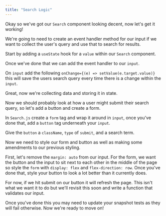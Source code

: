 ```yaml
---
title: "Search Logic"
---
```


Okay so we've got our `Search` component looking decent, now let's get it working!

We're going to need to create an event handler method for our input if we want to collect the user's query and use that to search for results.

Start by adding a `useState` hook for a `value` within our `Search` component.

Once we've done that we can add the event handler to our `input`.

On `input` add the following `onChange={(e) => setValue(e.target.value)}` this will save the users search query every time there is a change within the `input`.

Great, now we're collecting data and storing it in state.

Now we should probably look at how a user might submit their search query, so let's add a button and create a form.

In `Search.js` create a `form` tag and wrap it around in `input`, once you've done that, add a `button` tag underneath your `input`.

Give the `button` a `className`, `type` of `submit`, and a search term.

Now we need to style our form and button as well as making some amendments to our previous styling.

First, let's remove the `margin: auto` from our input. For the form, we want the button and the input to sit next to each other in the middle of the page so style the `form` with `display: flex` and `flex-direction: row`. Once you've done that, style your button to look a lot better than it currently does.

For now, if we hit submit on our button it will refresh the page. This isn't what we want it to do but we'll revisit this soon and write a function that validates our input.

Once you've done this you may need to update your snapshot tests as they will fail otherwise. Now we're ready to move on!
